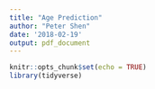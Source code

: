 ```yaml
---
title: "Age Prediction"
author: "Peter Shen"
date: '2018-02-19'
output: pdf_document
---
```


```r
knitr::opts_chunk$set(echo = TRUE)
library(tidyverse)
```



